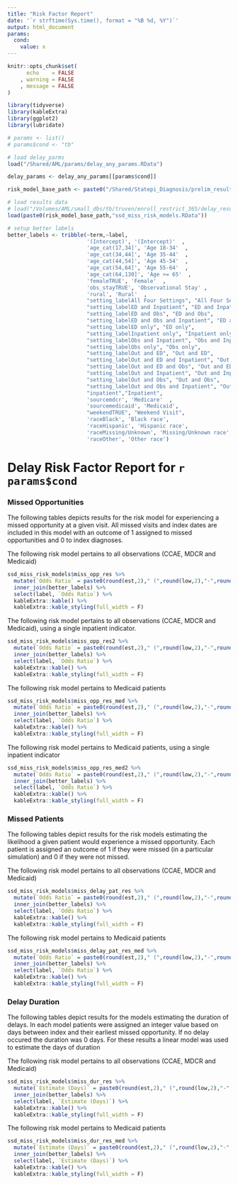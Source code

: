 ```yaml
---
title: "Risk Factor Report"
date: '`r strftime(Sys.time(), format = "%B %d, %Y")`'
output: html_document
params:
  cond:
    value: x
---
```


```r
knitr::opts_chunk$set(
      echo    = FALSE
    , warning = FALSE
    , message = FALSE
)

library(tidyverse)
library(kableExtra)
library(ggplot2)
library(lubridate)

# params <- list()
# params$cond <- "tb"

# load delay_parms
load("/Shared/AML/params/delay_any_params.RData")

delay_params <- delay_any_params[[params$cond]]

risk_model_base_path <- paste0("/Shared/Statepi_Diagnosis/prelim_results/",params$cond,"/delay_results/risk_models/")

# load results data
# load("/Volumes/AML/small_dbs/tb/truven/enroll_restrict_365/delay_results/risk_models/ssd_miss_risk_models.RData")
load(paste0(risk_model_base_path,"ssd_miss_risk_models.RData"))

# setup better labels
better_labels <- tribble(~term,~label,
                         '(Intercept)', '(Intercept)'  ,
                         'age_cat(17,34]', 'Age 18-34'  ,
                         'age_cat(34,44]', 'Age 35-44'  ,
                         'age_cat(44,54]', 'Age 45-54'  ,
                         'age_cat(54,64]', 'Age 55-64'  ,
                         'age_cat(64,130]', 'Age >= 65'  ,
                         'femaleTRUE', 'Female'  ,
                         'obs_stayTRUE', 'Observational Stay' ,
                         'rural', 'Rural'  ,
                         "setting_labelAll Four Settings", "All Four Settings",         
                         "setting_labelED and Inpatient", "ED and Inpatient",          
                         "setting_labelED and Obs", "ED and Obs",          
                         "setting_labelED and Obs and Inpatient", "ED and Obs and Inpatient",  
                         "setting_labelED only", "ED only",                   
                         "setting_labelInpatient only", "Inpatient only",      
                         "setting_labelObs and Inpatient", "Obs and Inpatient",         
                         "setting_labelObs only", "Obs only",
                         "setting_labelOut and ED", "Out and ED",           
                         "setting_labelOut and ED and Inpatient", "Out and ED and Inpatient",
                         "setting_labelOut and ED and Obs", "Out and ED and Obs",    
                         "setting_labelOut and Inpatient", "Out and Inpatient", 
                         "setting_labelOut and Obs", "Out and Obs",
                         "setting_labelOut and Obs and Inpatient", "Out and Obs and Inpatient",
                         "inpatient","Inpatient",
                         'sourcemdcr', 'Medicare'  ,
                         'sourcemedicaid', 'Medicaid',
                         "weekendTRUE", "Weekend Visit",
                         'raceBlack', 'Black race',
                         'raceHispanic', 'Hispanic race',
                         'raceMissing/Unknown', 'Missing/Unknown race',
                         'raceOther', 'Other race')

```


# Delay Risk Factor Report for `r params$cond`

### Missed Opportunities

The following tables depicts results for the risk model for experiencing a missed 
opportunity at a given visit. All missed visits and index dates are included in 
this model with an outcome of 1 assigned to missed opportunities and 0 to index 
diagnoses.

The following risk model pertains to all observations (CCAE, MDCR and Medicaid)

```r

ssd_miss_risk_models$miss_opp_res %>% 
  mutate(`Odds Ratio` = paste0(round(est,2)," (",round(low,2),"-",round(high,2),")")) %>% 
  inner_join(better_labels) %>% 
  select(label, `Odds Ratio`) %>% 
  kableExtra::kable() %>% 
  kableExtra::kable_styling(full_width = F)
```

The following risk model pertains to all observations (CCAE, MDCR and Medicaid),
using a single inpatient indicator.

```r

ssd_miss_risk_models$miss_opp_res2 %>% 
  mutate(`Odds Ratio` = paste0(round(est,2)," (",round(low,2),"-",round(high,2),")")) %>% 
  inner_join(better_labels) %>% 
  select(label, `Odds Ratio`) %>% 
  kableExtra::kable() %>% 
  kableExtra::kable_styling(full_width = F)
```

The following risk model pertains to Medicaid patients

```r

ssd_miss_risk_models$miss_opp_res_med %>% 
  mutate(`Odds Ratio` = paste0(round(est,2)," (",round(low,2),"-",round(high,2),")")) %>% 
  inner_join(better_labels) %>% 
  select(label, `Odds Ratio`) %>% 
  kableExtra::kable() %>% 
  kableExtra::kable_styling(full_width = F)
```

The following risk model pertains to Medicaid patients, using a single inpatient
indicator

```r

ssd_miss_risk_models$miss_opp_res_med2 %>% 
  mutate(`Odds Ratio` = paste0(round(est,2)," (",round(low,2),"-",round(high,2),")")) %>% 
  inner_join(better_labels) %>% 
  select(label, `Odds Ratio`) %>% 
  kableExtra::kable() %>% 
  kableExtra::kable_styling(full_width = F)
```


### Missed Patients

The following tables depict results for the risk models estimating the likelihood
a given patient would experience a missed opportunity. Each patient is assigned 
an outcome of 1 if they were missed (in a particular simulation) and 0 if they 
were not missed.

The following risk model pertains to all observations (CCAE, MDCR and Medicaid)

```r

ssd_miss_risk_models$miss_delay_pat_res %>% 
  mutate(`Odds Ratio` = paste0(round(est,2)," (",round(low,2),"-",round(high,2),")")) %>% 
  inner_join(better_labels) %>% 
  select(label, `Odds Ratio`) %>% 
  kableExtra::kable() %>% 
  kableExtra::kable_styling(full_width = F)
```

The following risk model pertains to Medicaid patients

```r

ssd_miss_risk_models$miss_delay_pat_res_med %>% 
  mutate(`Odds Ratio` = paste0(round(est,2)," (",round(low,2),"-",round(high,2),")")) %>% 
  inner_join(better_labels) %>% 
  select(label, `Odds Ratio`) %>% 
  kableExtra::kable() %>% 
  kableExtra::kable_styling(full_width = F)
```


### Delay Duration

The following tables depict results for the  models estimating the duration 
of delays. In each model patients were assigned an integer value based on days 
between index and their earliest missed opportunity. If no delay occured the 
duration was 0 days. For these results a linear model was used to estimate the 
days of duration

The following risk model pertains to all observations (CCAE, MDCR and Medicaid)

```r

ssd_miss_risk_models$miss_dur_res %>% 
  mutate(`Estimate (Days)` = paste0(round(est,2)," (",round(low,2),"-",round(high,2),")")) %>% 
  inner_join(better_labels) %>% 
  select(label, `Estimate (Days)`) %>% 
  kableExtra::kable() %>% 
  kableExtra::kable_styling(full_width = F)
```

The following risk model pertains to Medicaid patients

```r

ssd_miss_risk_models$miss_dur_res_med %>% 
  mutate(`Estimate (Days)` = paste0(round(est,2)," (",round(low,2),"-",round(high,2),")")) %>% 
  inner_join(better_labels) %>% 
  select(label, `Estimate (Days)`) %>% 
  kableExtra::kable() %>% 
  kableExtra::kable_styling(full_width = F)
```
